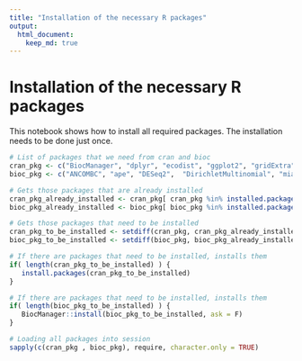 ```yaml
---
title: "Installation of the necessary R packages"
output: 
  html_document: 
    keep_md: true
---
```


# Installation of the necessary R packages

This notebook shows how to install all required packages. The
installation needs to be done just once.


```r
# List of packages that we need from cran and bioc 
cran_pkg <- c("BiocManager", "dplyr", "ecodist", "ggplot2", "gridExtra", "knitr", "vegan")
bioc_pkg <- c("ANCOMBC", "ape", "DESeq2",  "DirichletMultinomial", "mia", "miaViz")

# Gets those packages that are already installed
cran_pkg_already_installed <- cran_pkg[ cran_pkg %in% installed.packages() ]
bioc_pkg_already_installed <- bioc_pkg[ bioc_pkg %in% installed.packages() ]

# Gets those packages that need to be installed
cran_pkg_to_be_installed <- setdiff(cran_pkg, cran_pkg_already_installed)
bioc_pkg_to_be_installed <- setdiff(bioc_pkg, bioc_pkg_already_installed)
```

```r
# If there are packages that need to be installed, installs them
if( length(cran_pkg_to_be_installed) ) {
   install.packages(cran_pkg_to_be_installed)
}
```

```r
# If there are packages that need to be installed, installs them
if( length(bioc_pkg_to_be_installed) ) {
   BiocManager::install(bioc_pkg_to_be_installed, ask = F)
}
```

```r
# Loading all packages into session
sapply(c(cran_pkg , bioc_pkg), require, character.only = TRUE)
```

